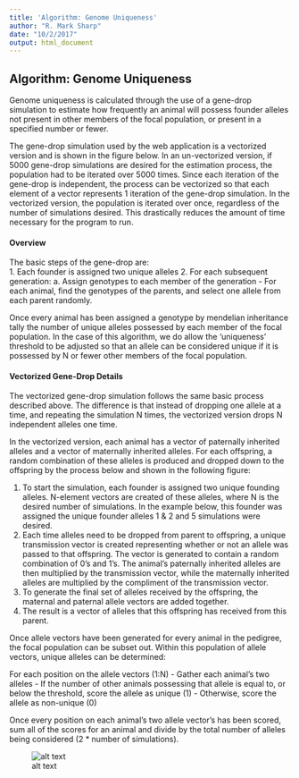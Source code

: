 ```yaml
---
title: 'Algorithm: Genome Uniqueness'
author: "R. Mark Sharp"
date: "10/2/2017"
output: html_document
---
```


## Algorithm: Genome Uniqueness
Genome uniqueness is calculated through the use of a gene-drop simulation to
estimate how frequently an animal will possess founder alleles not present in
other members of the focal population, or present in a specified number or fewer.

The gene-drop simulation used by the web application is a vectorized version
and is shown in the figure below. In an un-vectorized version, if 5000 gene-drop
simulations are desired for the estimation process, the population had to be
iterated over 5000 times. Since each iteration of the gene-drop is independent,
the process can be vectorized so that each element of a vector represents 1 iteration
of the gene-drop simulation.  In the vectorized version, the population is iterated
over once, regardless of the number of simulations desired. This drastically reduces
the amount of time necessary for the program to run.

#### Overview
The basic steps of the gene-drop are:  
1. Each founder is assigned two unique alleles
2. For each subsequent generation:
  a. Assign genotypes to each member of the generation
    - For each animal, find the genotypes of the parents, and select one allele
    from each parent randomly.

Once every animal has been assigned a genotype by mendelian inheritance tally the
number of unique alleles possessed by each member of the focal population. In the
case of this algorithm, we do allow the 'uniqueness' threshold to be adjusted so
that an allele can be considered unique if it is possessed by N or fewer other
members of the focal population.

#### Vectorized Gene-Drop Details
The vectorized gene-drop simulation follows the same basic process described above.
The difference is that instead of dropping one allele at a time, and repeating the
simulation N times, the vectorized version drops N independent alleles one time.

In the vectorized version, each animal has a vector of paternally inherited alleles
and a vector of maternally inherited alleles. For each offspring, a random combination
of these alleles is produced and dropped down to the offspring by the process below
and shown in the following figure:

1. To start the simulation, each founder is assigned two unique founding alleles.
N-element vectors are created of these alleles, where N is the desired number of
simulations. In the example below, this founder was assigned the unique founder
alleles 1 & 2 and 5 simulations were desired.  
2. Each time alleles need to be dropped from parent to offspring, a unique
transmission vector is created representing whether or not an allele
was passed to that offspring. The vector is generated to contain a random combination
of 0's and 1's. The animal's paternally inherited alleles are then multiplied by the
transmission vector, while the maternally inherited alleles are multiplied by the
compliment of the transmission vector.
3. To generate the final set of alleles received by the offspring, the maternal and
paternal allele vectors are added together.
4. The result is a vector of alleles that this offspring has received from this parent.

Once allele vectors have been generated for every animal in the pedigree,
the focal population can be subset out. Within this population of allele
vectors, unique alleles can be determined:

For each position on the allele vectors (1:N)
	- Gather each animal's two alleles
  - If the number of other animals possessing that allele is equal to, or
  below the threshold, score the allele as unique (1)
  - Otherwise, score the allele as non-unique (0)

Once every position on each animal's two allele vector's has been scored,
sum all of the scores for an animal and divide by the total number of alleles
being considered (2 * number of simulations).


![alt text](../inst/application/www/GeneDrop.png)
